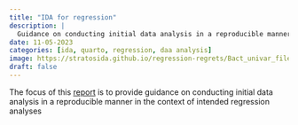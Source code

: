 ```yaml
---
title: "IDA for regression"
description: |
  Guidance on conducting initial data analysis in a reproducible manner in the context of intended regression analyses.
date: 11-05-2023
categories: [ida, quarto, regression, daa analysis]
image: https://stratosida.github.io/regression-regrets/Bact_univar_files/figure-html/uni02-2.png
draft: false
---
```


The focus of this [report](https://stratosida.github.io/regression-regrets/) is to provide guidance on conducting initial data analysis in a reproducible manner in the context of intended regression analyses
